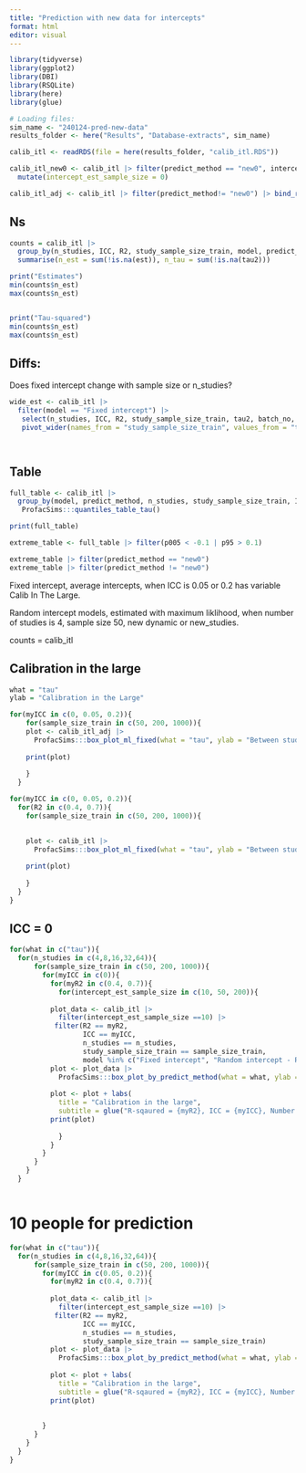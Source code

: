 ```yaml
---
title: "Prediction with new data for intercepts"
format: html
editor: visual
---
```


```r
library(tidyverse)
library(ggplot2)
library(DBI)
library(RSQLite)
library(here)
library(glue)

# Loading files:
sim_name <- "240124-pred-new-data"
results_folder <- here("Results", "Database-extracts", sim_name)

calib_itl <- readRDS(file = here(results_folder, "calib_itl.RDS"))

calib_itl_new0 <- calib_itl |> filter(predict_method == "new0", intercept_est_sample_size ==10) |> 
  mutate(intercept_est_sample_size = 0)

calib_itl_adj <- calib_itl |> filter(predict_method!= "new0") |> bind_rows(calib_itl_new0)

```

## Ns

```r
counts = calib_itl |> 
  group_by(n_studies, ICC, R2, study_sample_size_train, model, predict_method, intercept_est_sample_size) |> 
  summarise(n_est = sum(!is.na(est)), n_tau = sum(!is.na(tau2)))

print("Estimates")
min(counts$n_est)
max(counts$n_est)   


print("Tau-squared")
min(counts$n_est)
max(counts$n_est)        
```
## Diffs:

Does fixed intercept change with sample size or n_studies?

```r
wide_est <- calib_itl |>
  filter(model == "Fixed intercept") |> 
   select(n_studies, ICC, R2, study_sample_size_train, tau2, batch_no, model, intercept_est_sample_size, predict_method) |>
   pivot_wider(names_from = "study_sample_size_train", values_from = "tau2")




```

## Table
```r

full_table <- calib_itl |> 
  group_by(model, predict_method, n_studies, study_sample_size_train, ICC, R2, intercept_est_sample_size) |> 
   ProfacSims:::quantiles_table_tau() 

print(full_table)

extreme_table <- full_table |> filter(p005 < -0.1 | p95 > 0.1)

extreme_table |> filter(predict_method == "new0")
extreme_table |> filter(predict_method != "new0")

```

Fixed intercept, average intercepts, when ICC is 0.05 or 0.2 has variable Calib In The Large.

Random intercept models, estimated with maximum liklihood, when number of studies is 4, sample size 50, new dynamic or new_studies.

counts = calib_itl

## Calibration in the large

```r
what = "tau"
ylab = "Calibration in the Large"
```


```r
for(myICC in c(0, 0.05, 0.2)){
    for(sample_size_train in c(50, 200, 1000)){
    plot <- calib_itl_adj |> 
      ProfacSims:::box_plot_ml_fixed(what = "tau", ylab = "Between study hetrogeneity (Tau)", facet_rows = ggplot2::vars(intercept_est_sample_size), facet_cols = ggplot2::vars(R2))
    
    print(plot)
        
    }
  }

```


```r
for(myICC in c(0, 0.05, 0.2)){
  for(R2 in c(0.4, 0.7)){
    for(sample_size_train in c(50, 200, 1000)){
      

    plot <- calib_itl |> 
      ProfacSims:::box_plot_ml_fixed(what = "tau", ylab = "Between study hetrogeneity (Tau)", facet_rows = ggplot2::vars(intercept_est_sample_size))
    
    print(plot)
        
    }
  }
}
```
  
## ICC = 0
```r
for(what in c("tau")){
  for(n_studies in c(4,8,16,32,64)){
      for(sample_size_train in c(50, 200, 1000)){
        for(myICC in c(0)){
          for(myR2 in c(0.4, 0.7)){
            for(intercept_est_sample_size in c(10, 50, 200)){
             
          plot_data <- calib_itl |> 
            filter(intercept_est_sample_size ==10) |> 
           filter(R2 == myR2, 
                  ICC == myICC, 
                  n_studies == n_studies, 
                  study_sample_size_train == sample_size_train,
                  model %in% c("Fixed intercept", "Random intercept - REML"))
          plot <- plot_data |> 
            ProfacSims:::box_plot_by_predict_method(what = what, ylab = what)
          
          plot <- plot + labs(
            title = "Calibration in the large",
            subtitle = glue("R-sqaured = {myR2}, ICC = {myICC}, Number of studies == {n_studies}, study sample size = {sample_size_train}"))
          print(plot)
  
            }
          }
        }
      }
    }
  }



```

# 10 people for prediction

```r
for(what in c("tau")){
  for(n_studies in c(4,8,16,32,64)){
      for(sample_size_train in c(50, 200, 1000)){
        for(myICC in c(0.05, 0.2)){
          for(myR2 in c(0.4, 0.7)){
             
          plot_data <- calib_itl |> 
            filter(intercept_est_sample_size ==10) |> 
           filter(R2 == myR2, 
                  ICC == myICC, 
                  n_studies == n_studies, 
                  study_sample_size_train == sample_size_train)
          plot <- plot_data |> 
            ProfacSims:::box_plot_by_predict_method(what = what, ylab = what)
          
          plot <- plot + labs(
            title = "Calibration in the large",
            subtitle = glue("R-sqaured = {myR2}, ICC = {myICC}, Number of studies == {n_studies}, study sample size = {sample_size_train}"))
          print(plot)
  
            
        }
      }
    }
  }
}


```

